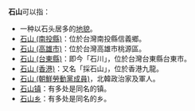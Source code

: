 '''石山'''可以指：

* 一种以石头居多的[[地貌|地貌]]。
* [[石山_(南投縣)|石山 (南投縣)]]：位於台灣南投縣信義鄉。
* [[石山_(高雄市)|石山 (高雄市)]]：位於台灣高雄市桃源區。
* [[石山_(台東縣)|石山 (台東縣)]]：即今「石川」，位於台灣台東縣台東市。
* [[石山_(香港)|石山 (香港)]]：又名「採石山」，位於香港九龍。
* [[石山_(朝鮮勞動黨成員)|石山 (朝鮮勞動黨成員)]]，北韓政治家及軍人。
* [[石山镇|石山镇]]：有多处是同名的镇。
* [[石山乡|石山乡]]：有多处是同名的乡。

{{disambig|S|Cat=二字消歧义}}